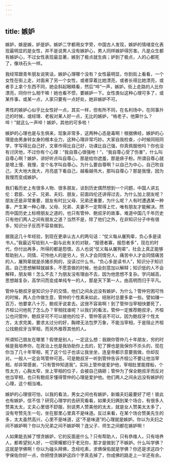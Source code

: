```yaml
---
---
---
```

title: 嫉妒
---




嫉妒，嫉是嫉，妒是妒。嫉妒二字都用女字旁，中国古人发现，嫉妒的情绪变化表现最明显的是女性，并不是说男人没有嫉妒心，男人同样嫉妒得厉害。凡是众生都有嫉妒心，不过女性表现最显著，嫉到了极点就生病；妒到了极点，人的心都死了，像块石头一样。

我经常跟青年朋友说笑话，嫉妒心理哪个没有？女性最明显，你到街上看看，一个女性在街上走，对面来了另一个女性，或者穿着比她漂亮，或者长得比她漂亮，或者手上拿个东西不同，她会斜起眼睛看，然后“啐”一声，嫉妒。街上走路的人比你漂亮，同你什么相干嘛！她也看不惯，要嫉妒一下。女性类似这种心理可多了，或某件事，或某一点，人家只要有一点好处，她非嫉妒不可。

男性的嫉妒心似乎比女性好一点，其实一样，但有所不同，在名利场中，在同事升迁的时候，或经理、老板对某人好一点，无比的嫉妒，“格老子，他算什么？啐！”就这么一声啐！嫉妒，其他的可多啦！

嫉妒的心理也是与生俱来，现象非常多，这两种心态是毒啊！根据佛经，嫉妒的心理是由男身转女身的根本业力，这种心理非常巧妙。大家自我检查，小时候同班同学，字写得比自己好，文章作得比自己好，功课比自己强，你真佩服他吗？你也没有讨厌他，不过你有个心理：“我自尊心很强吔！”，“我自尊心受了伤害”，什么叫自尊心啊？嫉妒，讲好听点叫自尊心，那是给你遮羞，那是痱子粉。所谓自尊心就是增上慢、我慢，变个名字叫自尊心。为什么要自尊啊？以自己为中心，自己吹自己，天大地大我大，月亮底下看自己，越看越伟大，那叫自尊心？那是我慢，因为我慢而变成嫉妒。

我们看历史上有很多人物、很多朋友，谈到历史偶然想到一个问题，中国人讲五伦：君臣、父子、兄弟、夫妇、朋友，前面四伦还讲得过去，为什么加上朋友呢？朋友还是非常重要，朋友有时比父母、兄弟还重要，为什么呢？人有时遭遇某一种事，产生某一种心理，父母、兄弟、夫妻不一定帮得上忙，唯有朋友才能解决。然而中国历史上标榜朋友之道的，也只有管仲、鲍叔牙的故事，难道中国几千年历史只有他们两人之间有朋友之道？当然不是，除了他们之外，在非知识分子中有很多，知识分子反而不容易做到。

据我这几十年经验，到现在更承认古人的两句话：“仗义每从屠狗辈，负心多是读书人。”我最近写给别人一副与此有关的对联，“报德者寡，报怨者多”，现在的时代，你付出再多，所得的都是怨恨。古人也说“仗义每从屠狗辈”，社会上真正能够帮助别人，同情、可怜他人的是穷人，穷人才会同情穷人，痛苦中人才会同情痛苦的人，屠狗辈就是杀猪杀狗的，没读过什么书。“负心多是读书人”，知识分子知识高，自己思想解释就越多，不愿意做的时候，他会刻意加以解释；知识低的人不会解释，朋友嘛！怎么不去？为朋友没有理由不去，因为他思想不复杂。学问越高，思想越复杂，高学问而变成单纯专一的人，那是天下第一人，由高明而归于平凡。

管仲与鲍叔牙是知识分子的交情，他们之间永远没有嫉妒，为什么？管仲穷困可怜的时候，两人合作做生意，管仲的个性素来如此，结账时总要多拿一些。譬如赚一百万，他要拿八十万，鲍叔牙说拿去。这很不容易啊！到了管仲当宰相快要死了，齐桓公问他死了怎么办？宰相找谁呢？以我们的看法，管仲一定推荐鲍叔牙。齐桓公也问管仲，鲍叔牙可不可以接他的位子，管仲答说不可以，因为鲍叔牙个性太方，太求完美，要求太过分的好，胸襟无法包罗万象，不能当宰相，于是阻止齐桓公找鲍叔牙当宰相，而另外推荐其他的人。

所谓知己朋友在哪里？假使是别人，一定这么想：我跟你管仲几十年朋友，穷的时候是我培养你，在政治上也是我协助你上去的，犯了罪也是我保你不杀头的，现在你当了几十年宰相，死了这个位子也该让我坐坐，连皇帝都示意要我做，你却反对。一般人一定会骂管仲可恶。可是鲍叔牙一听到管仲告诉齐桓公不要让他当宰相，却非常感谢，“只有管仲知道我”。实际上管仲是爱护他，宰相肚里能撑船，个性太方，心胸太窄，坐上宰相的位子，会被自己搞砸；管仲为了保全鲍叔牙而反对他当宰相，也只有鲍叔牙懂得管仲的心理是爱护他。他们两人之间永远没有嫉妒的心理，这个相当难。

嫉妒的心理很可怕，以我的看法，男女之间也有嫉妒，新婚夫妇最要好了吧！彼此也有嫉妒，信不信？研究心理学的去研究看看，如果夫妇俩到某个场合，有很多人赞美太太，丈夫心里很不舒服，别说男人赞美他的太太，就是女人赞美太太多了，没有夸赞先生一句，坐在那里心里真不是味道。反过来看，在某个场合赞美先生的多，太太虽然高兴，心里不是味道，这“不是味道”的心理就是嫉妒。你以为夫妇之间不嫉妒啊？你以为兄弟之间不嫉妒啊？连父子、师生之间都在嫉妒啊！

人如果能去掉了悭贪嫉妒，它的反面是什么？只有帮助人，只有恭维人，只有培养人，都希望别人好，一切荣耀都归于老兄你，那才是做到了不嫉妒。什么叫学佛？这就是学佛啊！你以为磕头拜佛，念经吃素，求佛保佑就是学佛？你还是求这四个字保佑你好一点，你把悭贪嫉妒这四个字真去掉了，你成佛的路走上一半还有余。